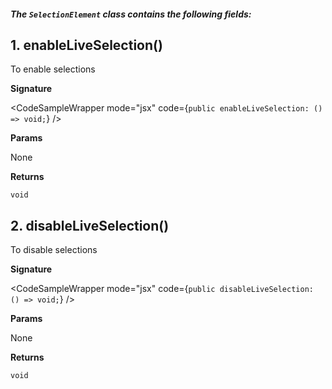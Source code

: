
##### The `SelectionElement` class contains the following fields:

## 1. enableLiveSelection()

To enable selections

**Signature**

<CodeSampleWrapper mode="jsx" code={`
public enableLiveSelection: () => void;
`} />

**Params**

None 

**Returns**

`void`

## 2. disableLiveSelection()

To disable selections

**Signature**

<CodeSampleWrapper mode="jsx" code={`
public disableLiveSelection: () => void;
`} />

**Params**

None 

**Returns**

`void`
